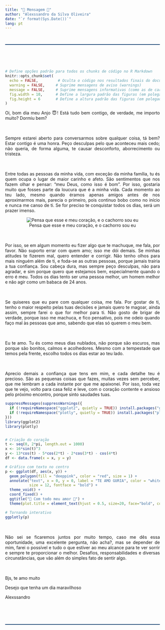 ```yaml
---
title: "💌 Mensagem 💌"
author: "Alexssandro da Silva Oliveira"
date: "`r format(Sys.Date())`"
lang: pt
---
```



<br>

::: {style="border-top: 2px solid #003366;"}
:::

<br>


::: {style="height:20px;"}
:::


```r
# Define opções padrão para todos os chunks de código no R Markdown
knitr::opts_chunk$set(
  echo = FALSE,         # Oculta o código nos resultados finais do documento
  warning = FALSE,     # Suprime mensagens de aviso (warnings)
  message = FALSE,     # Suprime mensagens informativas (como as de carregamento de pacotes)
  fig.width = 10,      # Define a largura padrão das figuras (em polegadas)
  fig.height = 6       # Define a altura padrão das figuras (em polegadas)
)

```


::: {style="text-align: justify"}
Oi, bom dia meu Anjo 😇! Está tudo bem contigo, de verdade, me importo muito? Dormiu bem?
:::

::: {style="height:20px;"}
:::

::: {style="text-align: justify"}

Sempre estarei aberto para conversarmos sobre qualquer coisa, tá bem? Estar contigo é uma honra. Peço desculpas pelo que aconteceu mais cedo; não queria, de forma alguma, te causar desconforto, aborrecimento ou tristeza.

:::

::: {style="height:20px;"}
:::

::: {style="text-align: justify"}
Entre todas as pessoas da minha vida, com exceção da minha família, tu és quem ocupa o lugar de maior carinho e afeto. São sentimentos que nos fazem olhar e pensar: “meu Deus, como isso é bom”. Por isso, gostaria muito que fosses parte da loucura que é a minha vida. Cada momento ao teu lado, mesmo quando éramos apenas amigos antes de nos aproximarmos mais, parecia o primeiro, pois continuo bobo como no início e nunca me canso de ti. Se for preciso te conquistar todos os dias, será um prazer imenso.
:::


::: {style="text-align: center"}
![Pensa que esse e meu coração, e o cachorro sou eu](Haifa.png)
:::


::: {style="height:20px;"}
:::


::: {style="text-align: justify"}

Por isso, se em algum momento eu fizer algo que te machuque, me fala, por favor. Não suporto errar com quem amo; isso me dói demais. Se minhas atitudes te fizerem mal, quero entender e corrigir. Não tenho olhos para mais ninguém além de ti, e foda-se as outras pessoas, porque jamais trairia a tua confiança. Sou cabeça dura, mas sempre peço desculpas, não para agradar, e sim porque quero que estejamos bem, especialmente quando o erro é meu. Todos os dias tento ser uma pessoa melhor, um homem melhor e não agir como um babaca de 24 anos.
:::

::: {style="height:20px;"}
:::

::: {style="text-align: justify"}

Se quiseres que eu pare com qualquer coisa, me fala. Por gostar de ti, tenho o maior respeito pelas tuas decisões e jamais quero te magoar, ainda assim, sempre farei o que for melhor para ti. Não gosto de brigar de verdade, porque isso me machuca, e fico pensativo, pois me odeio quando faço mal às pessoas que amo, sabendo que elas só querem o meu bem.

:::

::: {style="height:20px;"}
:::

::: {style="text-align: justify"}

Eu te amo. Tu és como meus dias nublados, não porque são escuros, mas porque são bonitos, calmos e acolhedores. Mesmo com a tempestade que temos pela frente, escolho todos os dias estar ao teu lado.

:::

::: {style="height:20px;"}
:::

::: {style="text-align: justify"}

Aprecio demais a confiança que tens em mim, e cada detalhe teu é precioso. São as pequenas coisas que fazes, muitas vezes sem perceber, que me lembram a cada instante por que me apaixonei. Por isso, toda vez que te vejo, volto para casa feliz e leve, com o coração contente e ansioso pelo próximo encontro, porque sinto saudades tuas.

:::

```r

suppressMessages(suppressWarnings({
  if (!requireNamespace("ggplot2", quietly = TRUE)) install.packages("ggplot2")
  if (!requireNamespace("plotly", quietly = TRUE)) install.packages("plotly")
}))
library(ggplot2)
library(plotly)


# Criação do coração
t <- seq(0, 2*pi, length.out = 1000)
x <- 16*sin(t)^3
y <- 13*cos(t) - 5*cos(2*t) - 2*cos(3*t) - cos(4*t)
df <- data.frame(x = x, y = y)

# Gráfico com texto no centro
p <- ggplot(df, aes(x, y)) +
  geom_polygon(fill = "deeppink", color = "red", size = 1) +
  annotate("text", x = 0, y = 0, label = "TE AMO GURIA", color = "white",
           size = 12, fontface = "bold") +
  theme_void() +
  coord_fixed() +
  ggtitle("💌 Com todo meu amor 💌") +
  theme(plot.title = element_text(hjust = 0.5, size=20, face="bold", color="darkred"))

# Tornando interativo
ggplotly(p)

```



::: {style="height:20px;"}
:::

::: {style="text-align: justify"}

Não sei se ficaremos juntos por muito tempo, caso me dês essa oportunidade, uma excelente pergunta, não acha?, mas se depender de mim, farei o possível e tudo o que estiver ao meu alcance para te ver sorrir e sempre te proporcionar o melhor. Desafios, responsabilidades e diversas circunstâncias, que vão além do simples fato de sentir algo.

:::


::: {style="height:20px;"}
:::



::: {style="text-align: justify"}

Bjs, te amo muito

Desejo que tenha um dia maravilhoso

Alexssandro
:::


::: {style="height:20px;"}
:::



<br>

::: {style="border-top: 2px solid #003366;"}
:::

<br>




